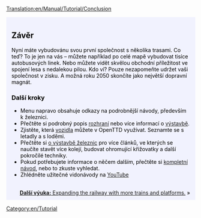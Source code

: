 [[Translation:en/Manual/Tutorial/Conclusion]]
{{cs/Překlad|origin= Tutorial/Conclusion
|from  = en
|to    = cs
|Percentage = 90
}}


{{en/Tabs|5|5
|cs/Manual/Tutorial/Main Page|1. Začínáme
|cs/Manual/Tutorial/Autobusy|2. Autobusy
|cs/Manual/Tutorial/Vlaky|3. Vlaky
|cs/Manual/Tutorial/Letadla|4. Letadla
|cs/Manual/Tutorial/Závěr|5. Závěr}}
<div style="padding:.5em 1em 1em 1em; border-top:none; background-color:#f1f2fe; color:#000;">
{{cs/Cvičení}}
== Závěr ==
Nyní máte vybudovánu svou první společnost s několika trasami. Co teď? To je jen na vás – můžete například po celé mapě vybudovat tisíce autobusových linek. Nebo můžete vidět skvělou obchodní příležitost ve spojení lesa s nedalekou pilou. Kdo ví? Pouze nezapomeňte udržet vaši společnost v zisku. A možná roku 2050 skončíte jako největší dopravní magnát.

=== Další kroky ===
* Menu napravo obsahuje odkazy na podrobnější návody, především k železnici.
* Přečtěte si podrobný popis [[cs/Herní rozhraní|rozhraní]] nebo více informací o [[cs/Výstaba|výstavbě]].
* Zjistěte, která [[cs/Vozidla|vozidla]] můžete v OpenTTD využívat. Seznamte se s letadly a s loděmi.
* Přečtěte si [[cs/Staba železnice|o výstavbě železnic]] pro více článků, ve kterých se naučíte stavět více kolejí, budovat ohromující křižovatky a další pokročilé techniky.
* Pokud potřebujete informace o něčem dalším, přečtěte si [[cs/Manual/Main Page|kompletní návod]], nebo to zkuste vyhledat.
* Zhlédněte užitečné vidonávody na [http://www.youtube.com/watch?v=KAriYewKvj8&feature=PlayList&p=C168C0CB0588B9A0&index=0&playnext=1 YouTube]

<br style="clear:both;">
<span style="float: right">[[en/Manual/Tutorial/Two Platforms|'''Další výuka:''' Expanding the railway with more trains and platforms.]] &raquo;</span>
</div>
[[Category:en/Tutorial]]